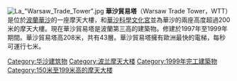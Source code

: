 {{expand|time=2015-01-16T15:52:19+00:00}}
{{unreferenced|time=2015-01-16T15:52:19+00:00}}
[[File:La_"Warsaw_Trade_Tower".jpg|thumb]]
'''華沙貿易塔'''（Warsaw Trade Tower，WTT）是位於[[波蘭|波蘭]][[華沙|華沙]]的一座摩天大樓，和[[華沙科學文化宮|華沙科學文化宮]]並為華沙的兩座高度超過200米的摩天大樓。現在華沙貿易塔是波蘭第三高的建築物。修建於1997年至1999年期間。華沙貿易塔高208米，共有43層。華沙貿易塔擁有歐洲最快的電梯，每秒可運行七米。

[[Category:华沙建筑物|Category:华沙建筑物]]
[[Category:波兰摩天大楼|Category:波兰摩天大楼]]
[[Category:1999年完工建築物|Category:1999年完工建築物]]
[[Category:150米至199米高的摩天大楼|Category:150米至199米高的摩天大楼]]